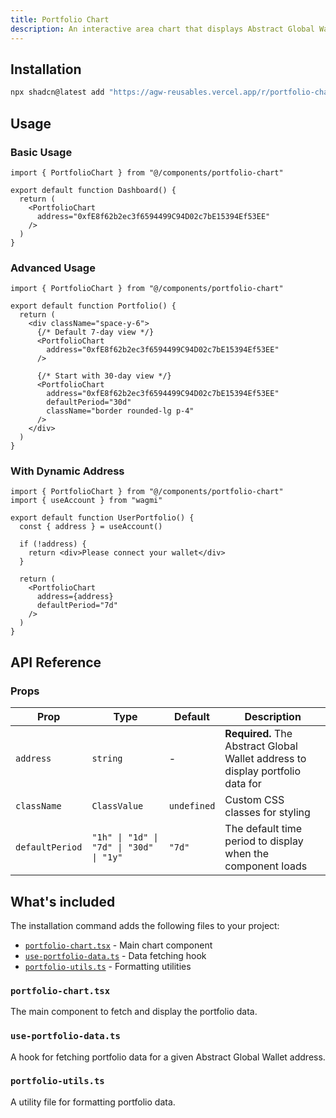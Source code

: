 ```yaml
---
title: Portfolio Chart
description: An interactive area chart that displays Abstract Global Wallet portfolio value over time with multiple time period selections
---
```


<ComponentPreview name="portfolio-chart" />

## Installation

```bash
npx shadcn@latest add "https://agw-reusables.vercel.app/r/portfolio-chart.json"
```

## Usage

### Basic Usage

```tsx
import { PortfolioChart } from "@/components/portfolio-chart"

export default function Dashboard() {
  return (
    <PortfolioChart 
      address="0xfE8f62b2ec3f6594499C94D02c7bE15394Ef53EE"
    />
  )
}
```

### Advanced Usage

```tsx
import { PortfolioChart } from "@/components/portfolio-chart"

export default function Portfolio() {
  return (
    <div className="space-y-6">
      {/* Default 7-day view */}
      <PortfolioChart 
        address="0xfE8f62b2ec3f6594499C94D02c7bE15394Ef53EE"
      />
      
      {/* Start with 30-day view */}
      <PortfolioChart 
        address="0xfE8f62b2ec3f6594499C94D02c7bE15394Ef53EE"
        defaultPeriod="30d"
        className="border rounded-lg p-4"
      />
    </div>
  )
}
```

### With Dynamic Address

```tsx
import { PortfolioChart } from "@/components/portfolio-chart"
import { useAccount } from "wagmi"

export default function UserPortfolio() {
  const { address } = useAccount()
  
  if (!address) {
    return <div>Please connect your wallet</div>
  }
  
  return (
    <PortfolioChart 
      address={address}
      defaultPeriod="7d"
    />
  )
}
```

## API Reference

### Props

| Prop | Type | Default | Description |
| --- | --- | --- | --- |
| `address` | `string` | - | **Required.** The Abstract Global Wallet address to display portfolio data for |
| `className` | `ClassValue` | `undefined` | Custom CSS classes for styling |
| `defaultPeriod` | `"1h" \| "1d" \| "7d" \| "30d" \| "1y"` | `"7d"` | The default time period to display when the component loads |

## What's included

The installation command adds the following files to your project:

- [`portfolio-chart.tsx`](#portfolio-charttsx) - Main chart component
- [`use-portfolio-data.ts`](#use-portfolio-datats) - Data fetching hook
- [`portfolio-utils.ts`](#portfolio-utilsts) - Formatting utilities

### `portfolio-chart.tsx`

The main component to fetch and display the portfolio data.

<ComponentSource src="registry/new-york/blocks/portfolio-chart/portfolio-chart.tsx" />

### `use-portfolio-data.ts`

A hook for fetching portfolio data for a given Abstract Global Wallet address.

<ComponentSource src="registry/new-york/blocks/portfolio-chart/hooks/use-portfolio-data.ts" />

### `portfolio-utils.ts`

A utility file for formatting portfolio data.

<ComponentSource src="registry/new-york/blocks/portfolio-chart/lib/portfolio-utils.ts" />

